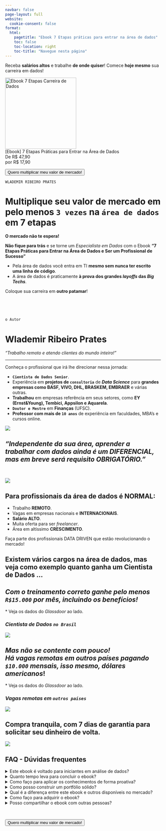 ```yaml
---
navbar: false
page-layout: full
website:
  cookie-consent: false
format:
  html:
    pagetitle: "Ebook 7 Etapas práticas para entrar na área de dados"
    toc: false
    toc-location: right
    toc-title: "Navegue nesta página"
---
```

::: {.column-screen}

<a href="#top"></a>

::: {.column-page}
::: {.grid}

::: {.g-col-12 .g-col-md-5 .g-start-md-2}
```{=html}
<div id="ebook_carreira_box">
  <div id="ebook_carreira_box_scroll">
    
    <p>Receba <b>salários altos</b> e trabalhe <b>de onde quiser</b>! Comece <b>hoje mesmo</b> sua carreira em dados!</p>

    <div class="center"> 
      <img width="230" src="mockup_ebook_carreira_dados.png" alt="Ebook 7 Etapas Carreira de Dados">
    </div>

    <div class="center">
      [Ebook] 7 Etapas Práticas para Entrar na Área de Dados<br>
      De <span class="strike">R$ 47,90</span><br/>
      <span class="novo_preco">por R$ 17,90</span>
    </div>

    <div class="center">
      <p>
        <a href="https://secure.doppus.com/pay/PB3J0JMB3J0JGZOHJHZ" class="back-to-top">
          <button class="cta-button">Quero multiplicar meu valor de mercado!</button>
        </a>
      </p>
    </div>
  </div>
</div>
```
:::

::: {.g-col-12 .g-col-md-5}
`WLADEMIR RIBEIRO PRATES`

# **Multiplique seu valor de mercado** em pelo menos **`3 vezes`** na **`área de dados`** em **7 etapas**

**O mercado não te espera!**

**Não fique para trás** e se torne um *Especialista em Dados* com o Ebook **"7 Etapas Práticas para Entrar na Área de Dados e Ser um Profissional de Sucesso"**

<div class="text-box">
- Pela área de dados você entra em TI **mesmo sem nunca ter escrito uma linha de código**.
- A área de dados é praticamente **à prova dos grandes *layoffs* das *Big Techs***.<br>

</div>

<p>Coloque sua carreira em **outro patamar**!</p>
:::

:::
:::
<br>
:::


::: {.column-screen .lp_full_screen_dark_blue_gradient}

<br>

::: {.column-screen}
::: {.grid}
::: {.g-col-12 .g-col-md-5 .g-start-md-2}

`o Autor`

# **Wlademir Ribeiro Prates**

<em>"Trabalho remoto e atendo clientes do mundo inteiro!"</em>

<hr></hr>

Conheça o profissional que irá lhe direcionar nessa jornada:

- **`Cientista de Dados Senior`**.
- Experiência em **projetos de `consultoria`** de ***Data Science*** para **grandes empresas como BASF, VIVO, DHL, BRASKEM, EMBRAER** e várias outras.
- **Trabalhou** em empresas referência em seus setores, como **EY (Ernst&Young), Tembici, Appsilon e Aquarela**.
- **`Doutor e Mestre`** em **Finanças** (UFSC).
- **Professor com mais de `10 anos`** de experiência em faculdades, MBA's e cursos online.
:::

::: {.g-col-12 .g-col-md-5}
![](foto_wlad_pb.png){fig-alt="Wlademir Ribeiro Prates"}
:::
:::
:::
:::

::: {.column-screen .lp_full_screen_light}
::: {.column-body-outset .center}
# *"Independente da sua área, aprender a trabalhar com dados ainda é um DIFERENCIAL, mas em breve será requisito OBRIGATÓRIO."*
<br>
:::
:::

::: {.column-screen .lp_full_screen_light}
::: {.column-page}
::: {.grid}
::: {.g-col-12 .g-col-md-5 .g-start-md-2}
![](money_freedom.png){fig-alt="Trabalhe de qualquer lugar!"}
:::
::: {.g-col-12 .g-col-md-5}
## Para profissionais da área de dados é **NORMAL**:

- Trabalho **REMOTO**.
- Vagas em empresas nacionais e **INTERNACIONAIS**.
- **Salário ALTO**.
- Muita oferta para ser *freelancer*.
- Área em altíssimo **CRESCIMENTO**.

Faça parte dos profissionais DATA DRIVEN que estão revolucionando o mercado!
:::
:::
:::
:::

::: {.column-page}
# Existem vários cargos na área de dados, mas veja como exemplo quanto ganha um **Cientista de Dados** ...
::: {.grid}
::: {.g-col-12 .g-col-md-5 .g-start-md-2}

## *Com o <b>treinamento correto</b> ganhe pelo menos <b>`R$15.000`</b> por mês, incluindo os benefícios!*

\* Veja os dados do *Glassdoor* ao lado.

:::
::: {.g-col-12 .g-col-md-5}
### *Cientista de Dados `no Brasil`*

![](glassdoor_data_scientist_br.jpg){fig-alt="Salário do Cientista de Dados"}
:::
:::

::: {.grid}
::: {.g-col-12 .g-col-md-5 .g-start-md-2}
## *Mas não se contente com pouco! <br>Há <b>vagas remotas</b> em outros países pagando <b>`$10.000`</b> mensais, isso mesmo, <b>dólares americanos</b>*!

\* Veja os dados do *Glassdoor* ao lado.
:::
::: {.g-col-12 .g-col-md-5}
### *Vagas remotas em `outros países`*
![](glassdoor_data_scientist_usa.jpg){fig-alt="Salário do Cientista de Dados nos Estados Unidos"}
:::
:::
:::

::: {.column-screen .lp_full_screen_light}
::: {.column-page}
::: {.grid}
::: {.g-col-12 .g-col-md-5 .g-start-md-2}
## **Compra tranquila**, com 7 dias de garantia para solicitar seu dinheiro de volta.
:::
::: {.g-col-12 .g-col-md-5}
![](garantia_7_dias_250px.png){fig-alt="Compre com garantia!"}
:::
:::
:::
:::

::: {.column-screen .lp_full_screen_light}
::: {.column-body}
## **FAQ - Dúvidas frequentes**
```{=html}
<div class="faq-container">
  <details class="faq-question">
    <summary class="faq-question_title">Este ebook é voltado para iniciantes em análise de dados?</summary>
    <p class="faq-question_answer">Sim, este ebook é uma introdução à área de dados e é adequado para iniciantes que desejam ingressar nesse mercado.</p>
  </details>
  <details class="faq-question">
    <summary class="faq-question_title">Quanto tempo leva para concluir o ebook?</summary>
    <p class="faq-question_answer">O tempo estimado de conclusão do ebook é de acordo com o seu ritmo de estudo, você pode fazer em um dia ou em algumas semanas.</p>
  </details>
  <details class="faq-question">
    <summary class="faq-question_title">Como faço para aplicar os conhecimentos de forma proativa?</summary>
    <p class="faq-question_answer">O ebook apresenta dicas e estratégias para você aplicar os conhecimentos adquiridos de forma proativa, garantindo assim um destaque no mercado de trabalho.</p>
  </details>
  <details class="faq-question">
    <summary class="faq-question_title">Como posso construir um portfólio sólido?</summary>
    <p class="faq-question_answer">O ebook apresenta as melhores práticas para você construir um portfólio sólido e impressionar os recrutadores na área de dados.</p>
  </details>
  <details class="faq-question">
    <summary class="faq-question_title">Qual é a diferença entre este ebook e outros disponíveis no mercado?</summary>
    <p class="faq-question_answer">Este ebook se concentra nas etapas práticas e essenciais para ingressar na área de dados, abordando desde a formação e habilidades necessárias até a busca por oportunidades e o avanço na carreira.</p>
  </details>
  <details class="faq-question">
    <summary class="faq-question_title">Como faço para adquirir o ebook?</summary>
    <p class="faq-question_answer">Basta clicar no botão disponível nesta página e seguir as instruções para adquirir o ebook e começar a mudar sua carreira na área de dados.</p>
  </details>
  <details class="faq-question">
    <summary class="faq-question_title">Posso compartilhar o ebook com outras pessoas?</summary>
    <p class="faq-question_answer">Não. O ebook é protegido por direitos autorais e só pode ser utilizado pelo comprador. Qualquer reprodução ou distribuição sem autorização é proibida e sujeita a penalidades legais.</p>
  </details>
</div>
```
<br>
:::
:::

::: {.column-screen}
```{=html}
<div class="center">
<a href="#top" class="back-to-top">
<button class="cta-button">Quero multiplicar meu valor de mercado!</button>
</a>
</div>
```
<br>
:::
